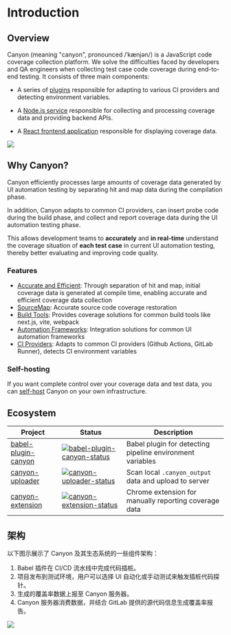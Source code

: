 # Introduction

## Overview

Canyon (meaning "canyon", pronounced /ˈkænjən/) is a JavaScript code coverage collection platform. We solve the difficulties faced by developers and QA engineers when collecting test case code coverage during end-to-end testing. It consists of three main components:

- A series of [plugins](https://github.com/canyon-project/canyon/tree/main/plugins) responsible for adapting to various CI providers and detecting environment variables.

- A [Node.js service](https://github.com/canyon-project/canyon/tree/main/packages/canyon-backend) responsible for collecting and processing coverage data and providing backend APIs.

- A [React frontend application](https://github.com/canyon-project/canyon/tree/main/packages/canyon-platform) responsible for displaying coverage data.

![](https://cdn.jsdelivr.net/gh/canyon-project/assets/docs/static/docs/getting-started/introduction/home-screen.png)

## Why Canyon?

Canyon efficiently processes large amounts of coverage data generated by UI automation testing by separating hit and map data during the compilation phase.

In addition, Canyon adapts to common CI providers, can insert probe code during the build phase, and collect and report coverage data during the UI automation testing phase.

This allows development teams to __accurately__ and __in real-time__ understand the coverage situation of __each test case__ in current UI automation testing, thereby better evaluating and improving code quality.

### Features

- [Accurate and Efficient](/docs/core-concepts/separate-hit-and-map): Through separation of hit and map, initial coverage data is generated at compile time, enabling accurate and efficient coverage data collection
- [SourceMap](/docs/core-concepts/restore-source-code-coverage): Accurate source code coverage restoration
- [Build Tools](/docs/installation/getting-started): Provides coverage solutions for common build tools like next.js, vite, webpack
- [Automation Frameworks](/docs/end-to-end-testing/getting-started): Integration solutions for common UI automation frameworks
- [CI Providers](/docs/reference/provider): Adapts to common CI providers (Github Actions, GitLab Runner), detects CI environment variables


### Self-hosting

If you want complete control over your coverage data and test data, you can [self-host](/docs/self-host/community-edition/prerequisites) Canyon on your own infrastructure.

## Ecosystem

| Project               | Status                                                       | Description                                                  |
| --------------------- | ------------------------------------------------------------ | ------------------------------------------------------------ |
| [babel-plugin-canyon] | [![babel-plugin-canyon-status]][babel-plugin-canyon-package] | Babel plugin for detecting pipeline environment variables     |
| [canyon-uploader]     | [![canyon-uploader-status]][canyon-uploader-package]         | Scan local `.canyon_output` data and upload to server         |
| [canyon-extension]    | [![canyon-extension-status]][canyon-extension-package]       | Chrome extension for manually reporting coverage data         |

[babel-plugin-canyon]: /docs/ecosystem/babel-plugin-canyon
[vite-plugin-canyon]: https://github.com/canyon-project/vite-plugin-canyon
[canyon-uploader]: /docs/ecosystem/canyon-uploader
[canyon-extension]: /docs/ecosystem/canyon-extension
[babel-plugin-canyon-status]: https://img.shields.io/npm/v/babel-plugin-canyon.svg
[vite-plugin-canyon-status]: https://img.shields.io/npm/v/vite-plugin-canyon.svg
[canyon-uploader-status]: https://img.shields.io/npm/v/canyon-uploader.svg
[canyon-extension-status]: https://img.shields.io/chrome-web-store/v/omnpafdjidgpdmlimbangcjjaaodbeof.svg
[babel-plugin-canyon-package]: https://npmjs.com/package/babel-plugin-canyon
[vite-plugin-canyon-package]: https://npmjs.com/package/babel-plugin-vite
[canyon-uploader-package]: https://npmjs.com/package/canyon-uploader
[canyon-extension-package]: https://chrome.google.com/webstore/detail/canyon/omnpafdjidgpdmlimbangcjjaaodbeof

## 架构

以下图示展示了 Canyon 及其生态系统的一些组件架构：

1. Babel 插件在 CI/CD 流水线中完成代码插桩。
2. 项目发布到测试环境，用户可以选择 UI 自动化或手动测试来触发插桩代码探针。
3. 生成的覆盖率数据上报至 Canyon 服务器。
4. Canyon 服务器消费数据，并结合 GitLab 提供的源代码信息生成覆盖率报告。

![](https://cdn.jsdelivr.net/gh/canyon-project/assets/docs/static/docs/getting-started/introduction/architecture.png)
